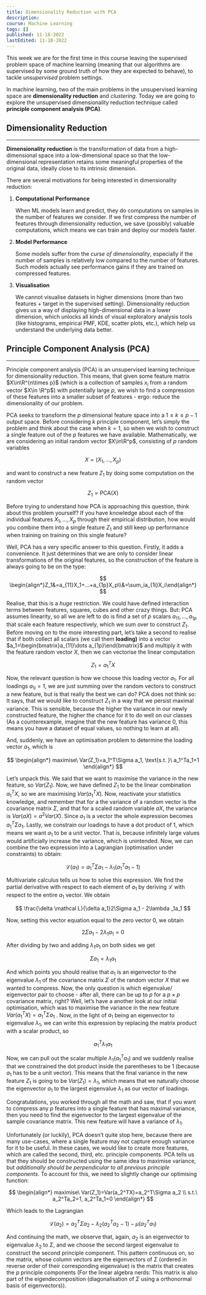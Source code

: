 ```yaml
---
title: Dimensionality Reduction with PCA
description:
course: Machine Learning
tags: []
published: 11-18-2022
lastEdited: 11-18-2022
---
```


This week we are for the first time in this course leaving the supervised problem space of machine learning (meaning that our algorithms are
supervised by some ground truth of how they are expected to behave), to tackle _unsupervised_ problem settings.

In machine learning, two of the main problems in the unsupervised learning space are **dimensionality reduction** and _clustering_. Today we are going
to explore the unsupervised dimensionality reduction technique called **principle component analysis (PCA)**.

## Dimensionality Reduction

---

**Dimensionality reduction** is the transformation of data from a high-dimensional space into a low-dimensional space so that the low-dimensional
representation retains some meaningful properties of the original data, ideally close to its intrinsic dimension.

There are several motivations for being interested in dimensionality reduction:

1. **Computational Performance**

   When ML models learn and predict, they do computations on samples in the number of features we consider. If we first compress the number of
   features through dimensionality reduction, we save (possibly) valuable computations, which means we can train and deploy our models faster.

2. **Model Performance**

   Some models suffer from the _curse of dimensionality_, especially if the number of samples is relatively low compared to the number of features.
   Such models actually see performance gains if they are trained on compressed features.

3. **Visualisation**

   We cannot visualise datasets in higher dimensions (more than two features + target in the supervised setting). Dimensionality reduction gives us a
   way of displaying high-dimensional data in a lower dimension, which unlocks all kinds of visual exploratory analysis tools (like histograms,
   empirical PMF, KDE, scatter plots, etc.), which help us understand the underlying data better.

## Principle Component Analysis (PCA)

---

Principle component analysis (PCA) is an unsupervised learning technique for dimensionality reduction. This means, that given some feature matrix
$X\in\R^{n\times p}$ (which is a collection of samples $x_i$ from a random vector $X\in \R^p$) with potentially large $p$, we wish to find a
compression of these features into a smaller subset of features - ergo: reduce the dimensionality of our problem.

PCA seeks to transform the $p$ dimensional feature space into a $1\le k\le p-1$ output space. Before considering $k$ principle component, let’s simply
the problem and think about the case when $k=1$, so when we wish to construct a single feature out of the $p$ features we have available.
Mathematically, we are considering an initial random vector $X\in\R^p$, consisting of $p$ random variables

$$
X=(X_1, ...,X_p)
$$

and want to construct a new feature $Z_1$ by doing some computation on the random vector

$$
Z_1=\text{PCA}(X)
$$

Before trying to understand how PCA is approaching this question, think about this problem yourself? If you have knowledge about each of the
individual features $X_1,...,X_p$ through their empirical distribution, how would you combine them into a single feature $Z_1$ and still keep up
performance when training on training on this single feature?

Well, PCA has a very specific answer to this question. Firstly, it adds a convenience. It just determines that we are only to consider linear
transformations of the original features, so the construction of the feature is always going to be on the type:

$$
\begin{align*}Z_1&=a_{11}X_1+...+a_{1p}X_p\\&=\sum_ia_{1i}X_i\end{align*}
$$

Realise, that this is a _huge_ restriction. We could have defined interaction terms between features, squares, cubes and other crazy things. But: PCA
assumes linearity, so all we are left to do is find a set of $p$ scalars $a_{11}, ..., a_{1p}$ that scale each feature respectively, which we sum over
to construct $Z_1$. Before moving on to the more interesting part, let’s take a second to realise that if both collect all scalars (we call them
**loading)** into a vector $a_1=\begin{bmatrix}a_{11}\dots a_{1p}\end{bmatrix}$ and multiply it with the feature random vector $X$, then we can
vectorise the linear computation

$$
Z_1=a_1^TX
$$

Now, the relevant question is how we choose this loading vector $a_1$. For all loadings $a_{1i}=1$, we are just summing over the random vectors to
construct a new feature, but is that really the best we can do? PCA does not think so: It says, that we would like to construct $Z_1$ in a way that we
persist maximal variance. This is sensible, because the higher the variance in our newly constructed feature, the higher the chance for it to do well
on our classes (As a counterexample, imagine that the new feature has variance $0$, this means you have a dataset of equal values, so nothing to learn
at all).

And, suddenly, we have an optimisation problem to determine the loading vector $a_1$, which is

$$
\begin{align*}
   maximise\ Var(Z_1)=a_1^T\Sigma a_1,
   \text{s.t. }\  a_1^Ta_1=1
\end{align*}
$$

Let’s unpack this. We said that we want to maximise the variance in the new feature, so $Var(Z_1)$. Now, we have defined $Z_1$ to be the linear
combination $a_1^TX$, so we are maximising $Var(a_1^TX)$. Now, reactivate your statistics knowledge, and remember that for a the variance of a random
vector is the covariance matrix $\Sigma$, and that for a scaled random variable $aX$, the variance is $Var(aX)=a^2Var(X)$. Since $a_1$ is a vector the
whole expression becomes $a_1^T\Sigma a_1$. Lastly, we constrain our loadings to have a dot product of $1$, which means we want $a_1$ to be a unit
vector. That is, because infinitely large values would artificially increase the variance, which is unintended. Now, we can combine the two expression
into a Lagrangian (optimisation under constraints) to obtain:

$$
\mathcal L(a_1)=a_1^T\Sigma a_1-\lambda_1(a_1^Ta_1-1)
$$

Multivariate calculus tells us how to solve this expression. We find the partial derivative with respect to each element of $a_1$ by deriving
$\mathcal L$ with respect to the entire $a_1$ vector. We obtain

$$
\frac{\delta \mathcal L}{\delta a_1}2\Sigma a_1 - 2\lambda _1a_1
$$

Now, setting this vector equation equal to the zero vector $0$, we obtain

$$
2\Sigma a_1 - 2\lambda _1a_1=0
$$

After dividing by two and adding $\lambda_1a_1$ on both sides we get

$$
\Sigma a_1=\lambda_1 a_1
$$

And which points you should realise that $a_1$ is an eigenvector to the eigenvalue $\lambda_1$ of the covariance matrix $\Sigma$ of the random vector
$X$ that we wanted to compress. Now, the only question is which eigenvalue/ eigenvector pair to choose - after all, there can be up to $p$ for a
$p\times p$ covariance matrix, right? Well, let’s have a another look at our initial optimisation, which was to maximise the variance in the new
feature $Var(a_1^TX)=a_1^T\Sigma a_1$ . Now, in the light of $a_1$ being an eigenvector to eigenvalue $\lambda_1$, we can write this expression by
replacing the matrix product with a scalar product, so

$$
a_1^T\lambda_1 a_1
$$

Now, we can pull out the scalar multiple $\lambda_1(a_1^Ta_1)$ and we suddenly realise that we constrained the dot product inside the parentheses to
be $1$ (because $a_1$ has to be a unit vector). This means that the final variance in the new feature $Z_1$ is going to be $Var(Z_1)=\lambda_1$, which
means that we naturally choose the eigenvector $a_1$ to the largest eigenvalue $\lambda_1$ as our vector of loadings.

Congratulations, you worked through all the math and saw, that if you want to compress any $p$ features into a single feature that has maximal
variance, then you need to find the eigenvector to the largest eigenvalue of the sample covariance matrix. This new feature will have a variance of
$\lambda_1$.

Unfortunately (or luckily), PCA doesn’t quite stop here, because there are many use-cases, where a single feature may not capture enough variance for
it to be useful. In these cases, we would like to create more features, which are called the second, third, etc. principle components. PCA tells us
that they should be constructed using the same idea to maximise variance, but _additionally should be perpendicular to all previous principle
components_. To account for this, we need to slightly change our optimising function:

$$
\begin{align*}
maximise\ Var(Z_1)=Var(a_2^TX)=a_2^T\Sigma a_2 \\
s.t.\ a_2^Ta_2=1, a_2^Ta_1=0
\end{align*}
$$

Which leads to the Lagrangian

$$
\mathcal L (a_2)=a_2^T\Sigma a_2-\lambda_2(a_2^Ta_2-1)-\mu(a_2^Ta_1)
$$

And continuing the math, we observe that, again, $a_2$ is an eigenvector to eigenvalue $\lambda_2$ to $\Sigma$, and we choose the second largest
eigenvalue to construct the second principle component. This pattern continuous on, so the matrix, whose column vectors are the eigenvectors of
$\Sigma$ (ordered in reverse order of their corresponding eigenvalue) is the matrix that creates the $p$ principle components (For the linear algebra
nerds: This matrix is also part of the eigendecomposition (diagonalisation of $\Sigma$ using a orthonormal basis of eigenvectors)).
